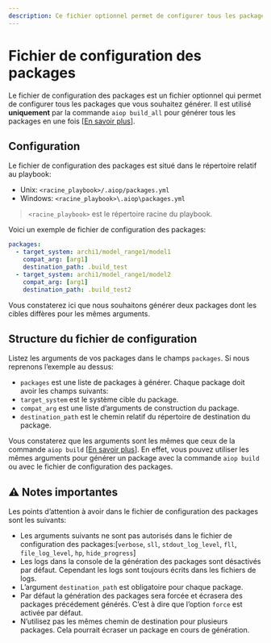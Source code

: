 ```yaml
---
description: Ce fichier optionnel permet de configurer tous les packages que vous souhaitez générez. Il est utilisé uniquement par la commande `aiop build_all` pour générer tous les packages en une fois.
---
```


# Fichier de configuration des packages

Le fichier de configuration des packages est un fichier optionnel qui permet de configurer tous les packages que vous souhaitez générer. Il est utilisé __uniquement__ par la commande `aiop build_all` pour générer tous les packages en une fois [[En savoir plus](/docs/cli/build#commande-build_all)].

## Configuration

Le fichier de configuration des packages est situé dans le répertoire relatif au playbook:
- Unix: `<racine_playbook>/.aiop/packages.yml`
- Windows: `<racine_playbook>\.aiop\packages.yml`

> `<racine_playbook>` est le répertoire racine du playbook.

Voici un exemple de fichier de configuration des packages:

```yaml filename=".aiop/packages.yml"
packages:
  - target_system: archi1/model_range1/model1
    compat_arg: [arg1]
    destination_path: .build_test
  - target_system: archi1/model_range1/model2
    compat_arg: [arg1]
    destination_path: .build_test2
```

Vous constaterez ici que nous souhaitons générer deux packages dont les cibles diffères pour les mêmes arguments.

## Structure du fichier de configuration

Listez les arguments de vos packages dans le champs `packages`. Si nous reprenons l’exemple au dessus:

- `packages` est une liste de packages à générer. Chaque package doit avoir les champs suivants:
- `target_system` est le système cible du package.
- `compat_arg` est une liste d’arguments de construction du package.
- `destination_path` est le chemin relatif du répertoire de destination du package.

Vous constaterez que les arguments sont les mêmes que ceux de la commande `aiop build` [[En savoir plus](/docs/cli/build#commande-build)]. En effet, vous pouvez utiliser les mêmes arguments pour générer un package avec la commande `aiop build` ou avec le fichier de configuration des packages.

## ⚠️ Notes importantes

Les points d’attention à avoir dans le fichier de configuration des packages sont les suivants:

- Les arguments suivants ne sont pas autorisés dans le fichier de configuration des packages:[`verbose`, `sll`, `stdout_log_level`, `fll`, `file_log_level`, `hp`, `hide_progress`]
- Les logs dans la console de la génération des packages sont désactivés par défaut. Cependant les logs sont toujours écrits dans les fichiers de logs.
- L’argument `destination_path` est obligatoire pour chaque package.
- Par défaut la génération des packages sera forcée et écrasera des packages précédement générés. C’est à dire que l’option `force` est activée par défaut.
- N’utilisez pas les mêmes chemin de destination pour plusieurs packages. Cela pourrait écraser un package en cours de génération.
